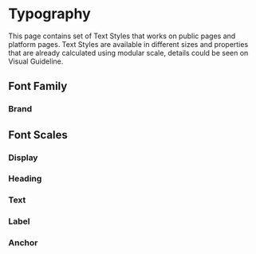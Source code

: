 
<Meta title="Components/Data & Display/Typography"  />

# Typography
This page contains set of Text Styles that works on public pages and platform pages. Text Styles are available in different sizes and properties that are already calculated using modular scale, details could be seen on Visual Guideline.

## Font Family
### Brand
<Story of={TypographyStories.BrandFonts} />

## Font Scales
### Display
<Story of={TypographyStories.DisplayScales} />

### Heading
<Story of={TypographyStories.HeadingScales} />

### Text
<Story of={TypographyStories.TextScales} />

### Label
<Story of={TypographyStories.LabelScales} />

### Anchor
<Story of={TypographyStories.AnchorScales} />